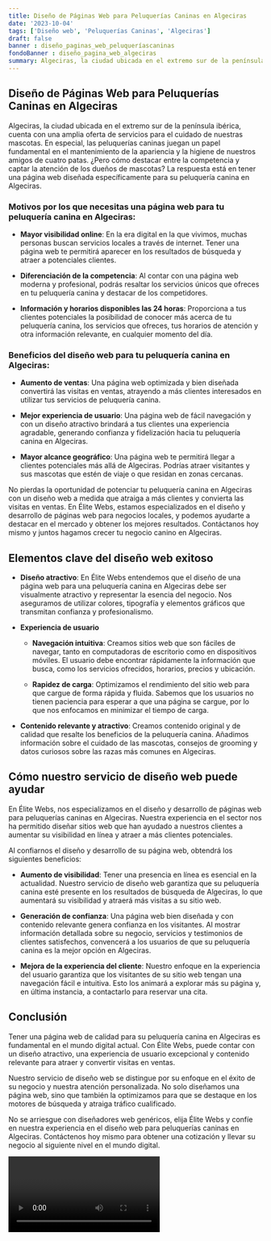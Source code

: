 ```yaml
---
title: Diseño de Páginas Web para Peluquerías Caninas en Algeciras
date: '2023-10-04'
tags: ['Diseño web', 'Peluquerías Caninas', 'Algeciras']
draft: false
banner : diseño_paginas_web_peluqueríascaninas
fondoBanner : diseño_pagina_web_algeciras
summary: Algeciras, la ciudad ubicada en el extremo sur de la península ibérica, cuenta con una amplia oferta de servicios para el cuidado de nuestras mascotas. En especial, las peluquerías caninas juegan un papel fundamental en el mantenimiento de la apariencia y la higiene de nuestros amigos de cuatro patas. ¿Pero cómo destacar entre la competencia y captar la atención de los dueños de mascotas? La respuesta está en tener una página web diseñada específicamente para su peluquería canina en Algeciras.
---
```


## Diseño de Páginas Web para Peluquerías Caninas en Algeciras

Algeciras, la ciudad ubicada en el extremo sur de la península ibérica, cuenta con una amplia oferta de servicios para el cuidado de nuestras mascotas. En especial, las peluquerías caninas juegan un papel fundamental en el mantenimiento de la apariencia y la higiene de nuestros amigos de cuatro patas. ¿Pero cómo destacar entre la competencia y captar la atención de los dueños de mascotas? La respuesta está en tener una página web diseñada específicamente para su peluquería canina en Algeciras.

### Motivos por los que necesitas una página web para tu peluquería canina en Algeciras:

- **Mayor visibilidad online**: En la era digital en la que vivimos, muchas personas buscan servicios locales a través de internet. Tener una página web te permitirá aparecer en los resultados de búsqueda y atraer a potenciales clientes.

- **Diferenciación de la competencia**: Al contar con una página web moderna y profesional, podrás resaltar los servicios únicos que ofreces en tu peluquería canina y destacar de los competidores.

- **Información y horarios disponibles las 24 horas**: Proporciona a tus clientes potenciales la posibilidad de conocer más acerca de tu peluquería canina, los servicios que ofreces, tus horarios de atención y otra información relevante, en cualquier momento del día.

### Beneficios del diseño web para tu peluquería canina en Algeciras:

- **Aumento de ventas**: Una página web optimizada y bien diseñada convertirá las visitas en ventas, atrayendo a más clientes interesados en utilizar tus servicios de peluquería canina.

- **Mejor experiencia de usuario**: Una página web de fácil navegación y con un diseño atractivo brindará a tus clientes una experiencia agradable, generando confianza y fidelización hacia tu peluquería canina en Algeciras.

- **Mayor alcance geográfico**: Una página web te permitirá llegar a clientes potenciales más allá de Algeciras. Podrías atraer visitantes y sus mascotas que estén de viaje o que residan en zonas cercanas.

No pierdas la oportunidad de potenciar tu peluquería canina en Algeciras con un diseño web a medida que atraiga a más clientes y convierta las visitas en ventas. En Élite Webs, estamos especializados en el diseño y desarrollo de páginas web para negocios locales, y podemos ayudarte a destacar en el mercado y obtener los mejores resultados. Contáctanos hoy mismo y juntos hagamos crecer tu negocio canino en Algeciras.

<GifSeo />

<Cta />

## Elementos clave del diseño web exitoso

- **Diseño atractivo**: En Élite Webs entendemos que el diseño de una página web para una peluquería canina en Algeciras debe ser visualmente atractivo y representar la esencia del negocio. Nos aseguramos de utilizar colores, tipografía y elementos gráficos que transmitan confianza y profesionalismo.

- **Experiencia de usuario**

  - **Navegación intuitiva**: Creamos sitios web que son fáciles de navegar, tanto en computadoras de escritorio como en dispositivos móviles. El usuario debe encontrar rápidamente la información que busca, como los servicios ofrecidos, horarios, precios y ubicación.

  - **Rapidez de carga**: Optimizamos el rendimiento del sitio web para que cargue de forma rápida y fluida. Sabemos que los usuarios no tienen paciencia para esperar a que una página se cargue, por lo que nos enfocamos en minimizar el tiempo de carga.

- **Contenido relevante y atractivo**: Creamos contenido original y de calidad que resalte los beneficios de la peluquería canina. Añadimos información sobre el cuidado de las mascotas, consejos de grooming y datos curiosos sobre las razas más comunes en Algeciras.

## Cómo nuestro servicio de diseño web puede ayudar

En Élite Webs, nos especializamos en el diseño y desarrollo de páginas web para peluquerías caninas en Algeciras. Nuestra experiencia en el sector nos ha permitido diseñar sitios web que han ayudado a nuestros clientes a aumentar su visibilidad en línea y atraer a más clientes potenciales.

Al confiarnos el diseño y desarrollo de su página web, obtendrá los siguientes beneficios:

- **Aumento de visibilidad**: Tener una presencia en línea es esencial en la actualidad. Nuestro servicio de diseño web garantiza que su peluquería canina esté presente en los resultados de búsqueda de Algeciras, lo que aumentará su visibilidad y atraerá más visitas a su sitio web.

- **Generación de confianza**: Una página web bien diseñada y con contenido relevante genera confianza en los visitantes. Al mostrar información detallada sobre su negocio, servicios y testimonios de clientes satisfechos, convencerá a los usuarios de que su peluquería canina es la mejor opción en Algeciras.

- **Mejora de la experiencia del cliente**: Nuestro enfoque en la experiencia del usuario garantiza que los visitantes de su sitio web tengan una navegación fácil e intuitiva. Esto los animará a explorar más su página y, en última instancia, a contactarlo para reservar una cita.

## Conclusión

Tener una página web de calidad para su peluquería canina en Algeciras es fundamental en el mundo digital actual. Con Élite Webs, puede contar con un diseño atractivo, una experiencia de usuario excepcional y contenido relevante para atraer y convertir visitas en ventas.

Nuestro servicio de diseño web se distingue por su enfoque en el éxito de su negocio y nuestra atención personalizada. No solo diseñamos una página web, sino que también la optimizamos para que se destaque en los motores de búsqueda y atraiga tráfico cualificado.

No se arriesgue con diseñadores web genéricos, elija Élite Webs y confíe en nuestra experiencia en el diseño web para peluquerías caninas en Algeciras. Contáctenos hoy mismo para obtener una cotización y llevar su negocio al siguiente nivel en el mundo digital.

<Video />

<CtaBot job='Peluquerías Caninas' city='Algeciras'/>

<Gmaps query='Algeciras+españa+maps' />